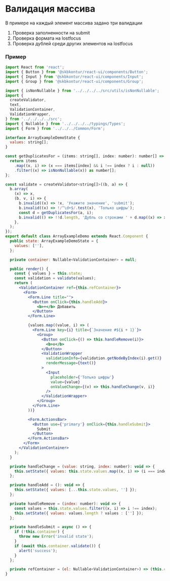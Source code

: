 
<Meta title="Примеры/Пример массива" />

# Валидация массива

В примере на каждый элемент массива задано три валидации

1. Проверка заполненности на submit
2. Проверка формата на lostfocus
3. Проверка дублей среди других элементов на lostfocus

### Пример

```jsx static
import React from 'react';
import { Button } from '@skbkontur/react-ui/components/Button';
import { Input } from '@skbkontur/react-ui/components/Input';
import { Group } from '@skbkontur/react-ui/components/Group';

import { isNonNullable } from '../../../../src/utils/isNonNullable';
import {
  createValidator,
  text,
  ValidationContainer,
  ValidationWrapper,
} from '../../../../src';
import { Nullable } from '../../../../typings/Types';
import { Form } from '../../../Common/Form';

interface ArrayExampleDemoState {
  values: string[];
}

const getDuplicatesFor = (items: string[], index: number): number[] => {
  return items
    .map((x, i) => (x === items[index] && i !== index ? i : null))
    .filter((x) => isNonNullable(x)) as number[];
};

const validate = createValidator<string[]>((b, a) => {
  b.array(
    (x) => x,
    (b, v, i) => {
      b.invalid((x) => !x, 'Укажите значение', 'submit');
      b.invalid((x) => !/^\d+$/.test(x), 'Только цифры');
      const d = getDuplicatesFor(a, i);
      b.invalid(() => !!d.length, 'Дубль со строками ' + d.map((x) => x + 1).join(', '));
    },
  );
});
export default class ArrayExampleDemo extends React.Component {
  public state: ArrayExampleDemoState = {
    values: [''],
  };

  private container: Nullable<ValidationContainer> = null;

  public render() {
    const { values } = this.state;
    const validation = validate(values);
    return (
      <ValidationContainer ref={this.refContainer}>
        <Form>
          <Form.Line title="">
            <Button onClick={this.handleAdd}>
              <b>+</b> Добавить
            </Button>
          </Form.Line>

          {values.map((value, i) => (
            <Form.Line key={i} title={`Значение #${i + 1}`}>
              <Group>
                <Button onClick={() => this.handleRemove(i)}>
                  <b>x</b>
                </Button>
                <ValidationWrapper
                  validationInfo={validation.getNodeByIndex(i).get()}
                  renderMessage={text()}
                >
                  <Input
                    placeholder={'Только цифры'}
                    value={value}
                    onValueChange={(v) => this.handleChange(v, i)}
                  />
                </ValidationWrapper>
              </Group>
            </Form.Line>
          ))}

          <Form.ActionsBar>
            <Button use={'primary'} onClick={this.handleSubmit}>
              Submit
            </Button>
          </Form.ActionsBar>
        </Form>
      </ValidationContainer>
    );
  }

  private handleChange = (value: string, index: number): void => {
    this.setState({ values: this.state.values.map((x, i) => (i === index ? value : x)) });
  };

  private handleAdd = (): void => {
    this.setState({ values: [...this.state.values, ''] });
  };

  private handleRemove = (index: number): void => {
    const values = this.state.values.filter((x, i) => i !== index);
    this.setState({ values: values.length ? values : [''] });
  };

  private handleSubmit = async () => {
    if (!this.container) {
      throw new Error('invalid state');
    }
    if (await this.container.validate()) {
      alert('success');
    }
  };

  private refContainer = (el: Nullable<ValidationContainer>) => (this.container = el);
}
```
